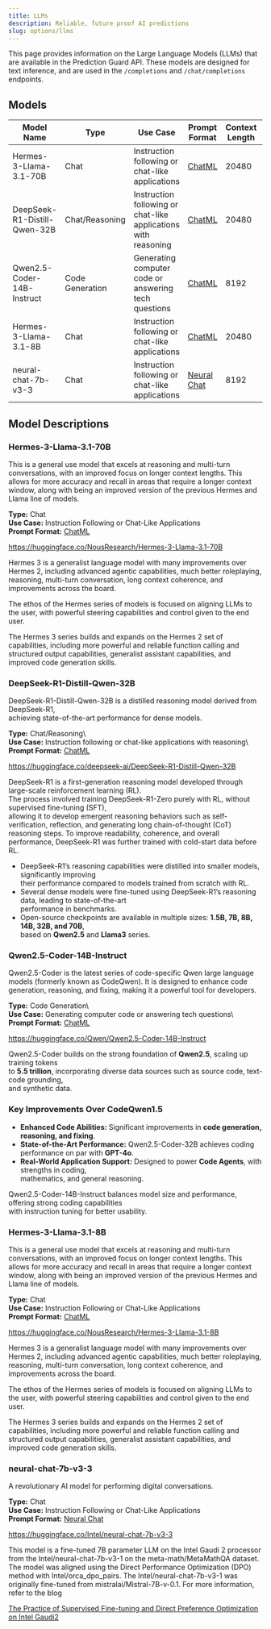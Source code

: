 ```yaml
---
title: LLMs
description: Reliable, future proof AI predictions
slug: options/llms
---
```


This page provides information on the Large Language Models (LLMs) that are available in the Prediction Guard API.
These models are designed for text inference, and are used in the `/completions` and `/chat/completions` endpoints.

## Models

| Model Name                   | Type                 | Use Case                                                        | Prompt Format                                          | Context Length | More Info                                           |
| ---------------------------- | -------------------- | --------------------------------------------------------------- | -----------------------------------------------------  | -------------- | ----------------------------------------------------|
| Hermes-3-Llama-3.1-70B       | Chat                 | Instruction following or chat-like applications                 | [ChatML](/options/prompts#chatml)                      | 20480           | [link](/options/llms#hermes-3-llama-3.1-70b)       |
| DeepSeek-R1-Distill-Qwen-32B | Chat/Reasoning       | Instruction following or chat-like applications with reasoning  | [ChatML](/options/prompts#chatml)                      | 20480           | [link](/options/llms#deepSeek-r1-distill-qwen-32b) |
| Qwen2.5-Coder-14B-Instruct   | Code Generation      | Generating computer code or answering tech questions            | [ChatML](/options/prompts#chatml)                      | 8192            | [link](/options/llms#qwen2.5-coder-14b-instruct)   |
| Hermes-3-Llama-3.1-8B        | Chat                 | Instruction following or chat-like applications                 | [ChatML](/options/prompts#chatml)                      | 20480           | [link](/options/llms#hermes-3-llama-3.1-8b)        |
| neural-chat-7b-v3-3          | Chat                 | Instruction following or chat-like applications                 | [Neural Chat](/options/prompts#neural-chat)            | 8192            | [link](/options/llms#neural-chat-7b)               |

## Model Descriptions

### Hermes-3-Llama-3.1-70B

This is a general use model that excels at reasoning and multi-turn conversations,
with an improved focus on longer context lengths. This allows for more accuracy and recall
in areas that require a longer context window, along with being an improved version of the previous
Hermes and Llama line of models.

**Type:** Chat\
**Use Case:** Instruction Following or Chat-Like Applications\
**Prompt Format:** [ChatML](/options/prompts#chatml)

https://huggingface.co/NousResearch/Hermes-3-Llama-3.1-70B

Hermes 3 is a generalist language model with many improvements over Hermes 2,
including advanced agentic capabilities, much better roleplaying, reasoning,
multi-turn conversation, long context coherence, and improvements across the board.

The ethos of the Hermes series of models is focused on aligning LLMs to the user,
with powerful steering capabilities and control given to the end user.

The Hermes 3 series builds and expands on the Hermes 2 set of capabilities,
including more powerful and reliable function calling and structured output capabilities,
generalist assistant capabilities, and improved code generation skills.

### DeepSeek-R1-Distill-Qwen-32B

DeepSeek-R1-Distill-Qwen-32B is a distilled reasoning model derived from DeepSeek-R1,  
achieving state-of-the-art performance for dense models.

**Type:** Chat/Reasoning\  
**Use Case:** Instruction following or chat-like applications with reasoning\  
**Prompt Format:** [ChatML](/options/prompts#chatml)  

https://huggingface.co/deepseek-ai/DeepSeek-R1-Distill-Qwen-32B

DeepSeek-R1 is a first-generation reasoning model developed through large-scale reinforcement learning (RL).  
The process involved training DeepSeek-R1-Zero purely with RL, without supervised fine-tuning (SFT),  
allowing it to develop emergent reasoning behaviors such as self-verification, reflection, and generating 
long chain-of-thought (CoT) reasoning steps. To improve readability, coherence, and overall performance, 
DeepSeek-R1 was further trained with cold-start data before RL. 

- DeepSeek-R1’s reasoning capabilities were distilled into smaller models, significantly improving  
  their performance compared to models trained from scratch with RL.  
- Several dense models were fine-tuned using DeepSeek-R1’s reasoning data, leading to state-of-the-art  
  performance in benchmarks.  
- Open-source checkpoints are available in multiple sizes: **1.5B, 7B, 8B, 14B, 32B, and 70B**,  
  based on **Qwen2.5** and **Llama3** series.  

### Qwen2.5-Coder-14B-Instruct

Qwen2.5-Coder is the latest series of code-specific Qwen large language models (formerly known as CodeQwen). 
It is designed to enhance code generation, reasoning, and fixing, making it a powerful tool for developers.  

**Type:** Code Generation\  
**Use Case:** Generating computer code or answering tech questions\  
**Prompt Format:** [ChatML](/options/prompts#chatml)   

https://huggingface.co/Qwen/Qwen2.5-Coder-14B-Instruct

Qwen2.5-Coder builds on the strong foundation of **Qwen2.5**, scaling up training tokens  
to **5.5 trillion**, incorporating diverse data sources such as source code, text-code grounding,  
and synthetic data.  

### **Key Improvements Over CodeQwen1.5**
- **Enhanced Code Abilities:** Significant improvements in **code generation, reasoning, and fixing**.  
- **State-of-the-Art Performance:** Qwen2.5-Coder-32B achieves coding performance on par with **GPT-4o**.  
- **Real-World Application Support:** Designed to power **Code Agents**, with strengths in coding,  
  mathematics, and general reasoning.  

Qwen2.5-Coder-14B-Instruct balances model size and performance, offering strong coding capabilities  
with instruction tuning for better usability.  

### Hermes-3-Llama-3.1-8B

This is a general use model that excels at reasoning and multi-turn conversations,
with an improved focus on longer context lengths. This allows for more accuracy and recall
in areas that require a longer context window, along with being an improved version of the previous
Hermes and Llama line of models.

**Type:** Chat\
**Use Case:** Instruction Following or Chat-Like Applications\
**Prompt Format:** [ChatML](/options/prompts#chatml)

https://huggingface.co/NousResearch/Hermes-3-Llama-3.1-8B

Hermes 3 is a generalist language model with many improvements over Hermes 2,
including advanced agentic capabilities, much better roleplaying, reasoning,
multi-turn conversation, long context coherence, and improvements across the board.

The ethos of the Hermes series of models is focused on aligning LLMs to the user,
with powerful steering capabilities and control given to the end user.

The Hermes 3 series builds and expands on the Hermes 2 set of capabilities,
including more powerful and reliable function calling and structured output capabilities,
generalist assistant capabilities, and improved code generation skills.

### neural-chat-7b-v3-3

A revolutionary AI model for performing digital conversations.

**Type:** Chat\
**Use Case:** Instruction Following or Chat-Like Applications\
**Prompt Format:** [Neural Chat](/options/prompts#neural-chat)

https://huggingface.co/Intel/neural-chat-7b-v3-3

This model is a fine-tuned 7B parameter LLM on the Intel Gaudi 2 processor from
the Intel/neural-chat-7b-v3-1 on the meta-math/MetaMathQA dataset. The model was
aligned using the Direct Performance Optimization (DPO) method with
Intel/orca_dpo_pairs. The Intel/neural-chat-7b-v3-1 was originally fine-tuned
from mistralai/Mistral-7B-v-0.1. For more information, refer to the blog

[The Practice of Supervised Fine-tuning and Direct Preference Optimization on Intel Gaudi2](https://medium.com/@NeuralCompressor/the-practice-of-supervised-finetuning-and-direct-preference-optimization-on-habana-gaudi2-a1197d8a3cd3)
